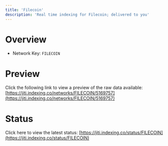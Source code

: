 ```yaml
---
title: 'Filecoin'
description: 'Real time indexing for Filecoin; delivered to you'
---
```


# Overview
- Network Key: `FILECOIN`

# Preview
Click the following link to view a preview of the raw data available: [https://jiti.indexing.co/networks/FILECOIN/5169757](https://jiti.indexing.co/networks/FILECOIN/5169757)

# Status
Click here to view the latest status: [https://jiti.indexing.co/status/FILECOIN](https://jiti.indexing.co/status/FILECOIN)
